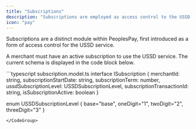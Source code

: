 ```yaml
---
title: "Subscriptions"
description: "Subscriptions are employed as access control to the USSD service."
icon: "pay"
---
```


Subscriptions are a distinct module within PeoplesPay, first introduced as a form of access control for the USSD service.

A merchant must have an active subscription to use the USSD service. The current schema is displayed in the code block below.

<CodeGroup>
```typescript subscription.model.ts
interface ISubscription {
    merchantId: string,
    subscriptionStartDate: string,
    subscriptionTerm: number,
    ussdSubscriptionLevel: USSDSubscriptionLevel,
    subscriptionTransactionId: string,
    isSubscriptionActive: boolean
}

enum USSDSubscriptionLevel {
    base="base",
    oneDigit="1",
    twoDigit="2",
    threeDigit="3"
}
```
</CodeGroup>

